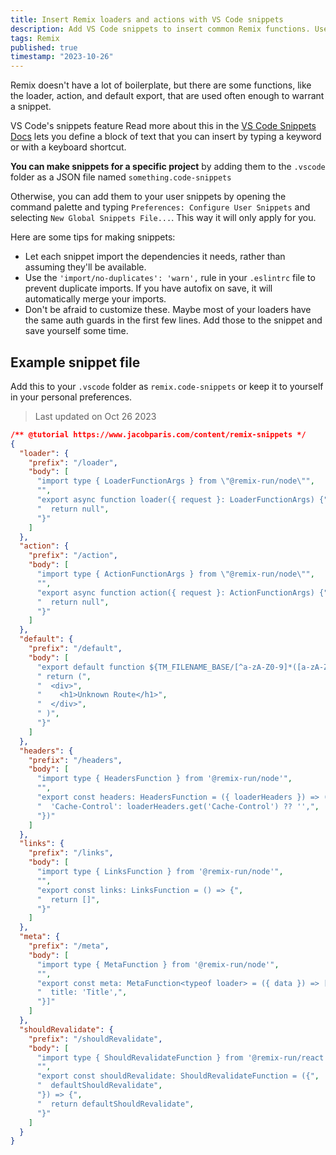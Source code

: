 ```yaml
---
title: Insert Remix loaders and actions with VS Code snippets
description: Add VS Code snippets to insert common Remix functions. Use import/no-duplicates to merge imports. Customize it to fit your project.
tags: Remix
published: true
timestamp: "2023-10-26"
---
```


Remix doesn't have a lot of boilerplate, but there are some functions, like the loader, action, and default export, that are used often enough to warrant a snippet.

VS Code's snippets feature<SideNote> Read more about this in the [VS Code Snippets Docs](https://code.visualstudio.com/docs/editor/userdefinedsnippets) </SideNote> lets you define a block of text that you can insert by typing a keyword or with a keyboard shortcut.

**You can make snippets for a specific project** by adding them to the `.vscode` folder as a JSON file named `something.code-snippets`

Otherwise, you can add them to your user snippets by opening the command palette and typing `Preferences: Configure User Snippets` and selecting `New Global Snippets File...`. This way it will only apply for you.

Here are some tips for making snippets:

- Let each snippet import the dependencies it needs, rather than assuming they'll be available.
- Use the `'import/no-duplicates': 'warn',` rule in your `.eslintrc` file to prevent duplicate imports. If you have autofix on save, it will automatically merge your imports.
- Don't be afraid to customize these. Maybe most of your loaders have the same auth guards in the first few lines. Add those to the snippet and save yourself some time.

## Example snippet file

Add this to your `.vscode` folder as `remix.code-snippets` or keep it to yourself in your personal preferences.

> Last updated on Oct 26 2023

```json
/** @tutorial https://www.jacobparis.com/content/remix-snippets */
{
  "loader": {
    "prefix": "/loader",
    "body": [
      "import type { LoaderFunctionArgs } from \"@remix-run/node\"",
      "",
      "export async function loader({ request }: LoaderFunctionArgs) {",
      "  return null",
      "}"
    ]
  },
  "action": {
    "prefix": "/action",
    "body": [
      "import type { ActionFunctionArgs } from \"@remix-run/node\"",
      "",
      "export async function action({ request }: ActionFunctionArgs) {",
      "  return null",
      "}"
    ]
  },
  "default": {
    "prefix": "/default",
    "body": [
      "export default function ${TM_FILENAME_BASE/[^a-zA-Z0-9]*([a-zA-Z0-9])([a-zA-Z0-9]*)/${1:/capitalize}${2}/g}() {",
      " return (",
      "  <div>",
      "    <h1>Unknown Route</h1>",
      "  </div>",
      " )",
      "}"
    ]
  },
  "headers": {
    "prefix": "/headers",
    "body": [
      "import type { HeadersFunction } from '@remix-run/node'",
      "",
      "export const headers: HeadersFunction = ({ loaderHeaders }) => ({",
      "  'Cache-Control': loaderHeaders.get('Cache-Control') ?? '',",
      "})"
    ]
  },
  "links": {
    "prefix": "/links",
    "body": [
      "import type { LinksFunction } from '@remix-run/node'",
      "",
      "export const links: LinksFunction = () => {",
      "  return []",
      "}"
    ]
  },
  "meta": {
    "prefix": "/meta",
    "body": [
      "import type { MetaFunction } from '@remix-run/node'",
      "",
      "export const meta: MetaFunction<typeof loader> = ({ data }) => [{",
      "  title: 'Title',",
      "}]"
    ]
  },
  "shouldRevalidate": {
    "prefix": "/shouldRevalidate",
    "body": [
      "import type { ShouldRevalidateFunction } from '@remix-run/react'",
      "",
      "export const shouldRevalidate: ShouldRevalidateFunction = ({",
      "  defaultShouldRevalidate",
      "}) => {",
      "  return defaultShouldRevalidate",
      "}"
    ]
  }
}
```
